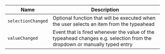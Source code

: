 
| Name | Description |
| --- | --- |
| `selectionChanged` | Optional function that will be executed when the user selects an item from the typeahead |
| `valueChanged` | Event that is fired whenever the value of the typeahead changes e.g. selection from the dropdown or manually typed entry |

